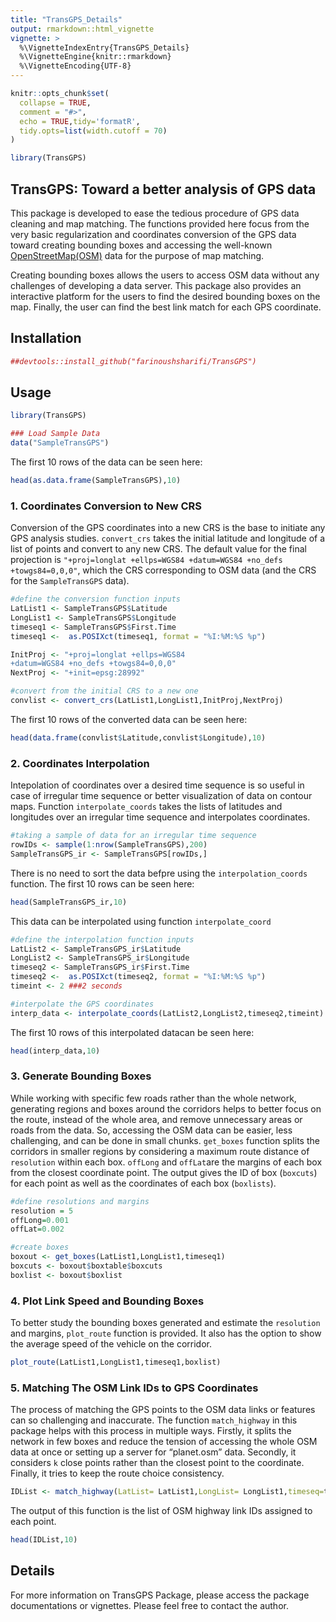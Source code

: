 ```yaml
---
title: "TransGPS_Details"
output: rmarkdown::html_vignette
vignette: >
  %\VignetteIndexEntry{TransGPS_Details}
  %\VignetteEngine{knitr::rmarkdown}
  %\VignetteEncoding{UTF-8}
---
```


```r
knitr::opts_chunk$set(
  collapse = TRUE,
  comment = "#>",
  echo = TRUE,tidy='formatR', 
  tidy.opts=list(width.cutoff = 70)
)
```

```r
library(TransGPS)
```

## TransGPS: Toward a better analysis of GPS data

This package is developed to ease the tedious procedure of GPS data cleaning and map matching. The functions provided here focus from the very basic regularization and coordinates conversion of the GPS data toward creating bounding boxes and accessing the well-known [OpenStreetMap(OSM)](https://www.openstreetmap.org) data for the purpose of map matching. 

Creating bounding boxes allows the users to access OSM data without any challenges of developing a data server. This package also provides an interactive platform for the users to find the desired bounding boxes on the map. Finally, the user can find the best link match for each GPS coordinate.

## Installation

```r
##devtools::install_github("farinoushsharifi/TransGPS")
```

## Usage

```r
library(TransGPS)

### Load Sample Data
data("SampleTransGPS")
```

The first 10 rows of the data can be seen here:

```r
head(as.data.frame(SampleTransGPS),10)
```

### 1. Coordinates Conversion to New CRS

Conversion of the GPS coordinates into a new CRS is the base to initiate any GPS analysis studies. `convert_crs` takes the initial latitude and longitude of a list of points and convert to any new CRS. The default value for the final projection is `"+proj=longlat +ellps=WGS84 +datum=WGS84 +no_defs +towgs84=0,0,0"`, which the CRS corresponding to OSM data (and the CRS for the `SampleTransGPS` data).

```r
#define the conversion function inputs 
LatList1 <- SampleTransGPS$Latitude  
LongList1 <- SampleTransGPS$Longitude
timeseq1 <- SampleTransGPS$First.Time
timeseq1 <-  as.POSIXct(timeseq1, format = "%I:%M:%S %p")

InitProj <- "+proj=longlat +ellps=WGS84 
+datum=WGS84 +no_defs +towgs84=0,0,0"
NextProj <- "+init=epsg:28992"

#convert from the initial CRS to a new one
convlist <- convert_crs(LatList1,LongList1,InitProj,NextProj)
```

The first 10 rows of the converted data can be seen here:

```r
head(data.frame(convlist$Latitude,convlist$Longitude),10)
```

### 2. Coordinates Interpolation

Intepolation of coordinates over a desired time sequence is so useful in case of irregular time sequence or better visualization of data on contour maps. Function `interpolate_coords` takes the lists of latitudes and longitudes over an irregular time sequence and interpolates coordinates.
```r
#taking a sample of data for an irregular time sequence
rowIDs <- sample(1:nrow(SampleTransGPS),200)
SampleTransGPS_ir <- SampleTransGPS[rowIDs,]
```

There is no need to sort the data befpre using the `interpolation_coords` function. The first 10 rows can be seen here:

```r
head(SampleTransGPS_ir,10)
```

This data can be interpolated using function `interpolate_coord`
```r
#define the interpolation function inputs
LatList2 <- SampleTransGPS_ir$Latitude
LongList2 <- SampleTransGPS_ir$Longitude
timeseq2 <- SampleTransGPS_ir$First.Time
timeseq2 <-  as.POSIXct(timeseq2, format = "%I:%M:%S %p")
timeint <- 2 ###2 seconds

#interpolate the GPS coordinates
interp_data <- interpolate_coords(LatList2,LongList2,timeseq2,timeint)
```

The first 10 rows of this interpolated datacan be seen here:

```r
head(interp_data,10)
```

### 3. Generate Bounding Boxes

While working with specific few roads rather than the whole network, generating regions and boxes around the corridors helps to better focus on the route, instead of the whole area, and remove unnecessary areas or roads from the data. So, accessing the OSM data can be easier, less challenging, and can be done in small chunks. `get_boxes` function splits the corridors in smaller regions by considering a maximum route distance of `resolution` within each box. `offLong` and `offLat`are the margins of each box from the closest coordinate point. The output gives the ID of box (`boxcuts`) for each point as well as the coordinates of each box (`boxlists`).
```r
#define resolutions and margins
resolution = 5
offLong=0.001
offLat=0.002

#create boxes
boxout <- get_boxes(LatList1,LongList1,timeseq1)
boxcuts <- boxout$boxtable$boxcuts
boxlist <- boxout$boxlist
```

### 4. Plot Link Speed and Bounding Boxes

To better study the bounding boxes generated and estimate the `resolution` and margins, `plot_route` function is provided. It also has the option to show the average speed of the vehicle on the corridor.

```r
plot_route(LatList1,LongList1,timeseq1,boxlist)
```

### 5. Matching The OSM Link IDs to GPS Coordinates

The process of matching the GPS points to the OSM data links or features can so challenging and inaccurate. The function `match_highway` in this package helps with this process in multiple ways. Firstly, it splits the network in few boxes and reduce the tension of accessing the whole OSM data at once or setting up a server for "planet.osm" data. Secondly, it considers `k` close points rather than the closest point to the coordinate. Finally, it tries to keep the route choice consistency.  
```r
IDList <- match_highway(LatList= LatList1,LongList= LongList1,timeseq=timeseq1,k=5,boxcuts = boxcuts, boxlist=boxlist)
```

The output of this function is the list of OSM highway link IDs assigned to each point.

```r
head(IDList,10)
```

## Details

For more information on TransGPS Package, please access the package documentations or vignettes. Please feel free to contact the author.
